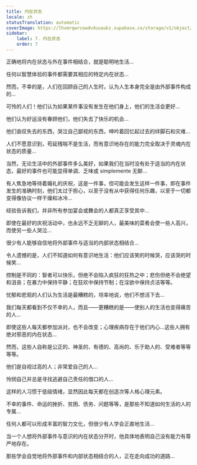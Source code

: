 ```yaml
---
title: 内在状态
locale: zh
statusTranslation: automatic
coverImage: https://lhvmrqwrcowdvduuaukz.supabase.co/storage/v1/object/public/strapi-uploads/small_cover-tratado-de-psicologia-revolucionaria.webp-5e15e1cec4e0ebebcde5d7fc7565d8fd.webp
sidebar:
    label: 7. 内在状态
    order: 7
---
```

正确地将内在状态与外在事件相结合，就是聪明地生活...

任何以智慧体验的事件都需要其相应的特定内在状态...

然而，不幸的是，人们在回顾自己的人生时，认为人生本身完全是由外部事件构成的...

可怜的人们！他们认为如果某件事没有发生在他们身上，他们的生活会更好...

他们认为好运没有眷顾他们，他们失去了快乐的机会...

他们哀叹失去的东西，哭泣自己鄙视的东西，呻吟着回忆起过去的绊脚石和灾难...

人们不愿意识到，苟延残喘不是生活，而有意识地存在的能力完全取决于灵魂内在状态的质量...

当然，无论生活中的外部事件多么美好，如果我们在当时没有处于适当的内在状态，最好的事件也可能显得单调、乏味或 simplemente 无聊...

有人焦急地等待着婚礼的庆祝，这是一件事，但可能会发生这样一件事，即在事件发生的准确时刻，他们太过于担心，以至于没有从中获得任何乐趣，以至于一切都变得像协议一样干燥和冰冷...

经验告诉我们，并非所有参加宴会或舞会的人都真正享受其中...

即使在最好的庆祝活动中，也永远不乏无聊的人，最美味的菜肴会使一些人高兴，而使另一些人哭泣...

很少有人能够自信地将外部事件与适当的内部状态相结合...

令人遗憾的是，人们不知道如何有意识地生活：他们应该笑的时候哭，应该哭的时候笑...

控制是不同的：智者可以快乐，但绝不会陷入疯狂的狂热之中；悲伤但绝不会绝望和沮丧；在暴力中保持平静；在狂欢中保持节制；在淫欲中保持贞洁等等。

忧郁和悲观的人们认为生活是最糟糕的，坦率地说，他们不想活下去...

我们每天都看到不仅不幸的人，而且——更糟糕的是——使别人的生活也变得痛苦的人...

即使这些人每天都参加派对，也不会改变；心理疾病存在于他们内心...这些人拥有绝对邪恶的内在状态...

然而，这些人自称是公正的、神圣的、有德的、高尚的、乐于助人的、受难者等等等等。

他们是自视过高的人；非常爱自己的人...

怜悯自己并总是寻找逃避自己责任的借口的人...

这样的人习惯于低级情绪，显然因此每天都在创造次等人格心理元素。

不幸的事件、命运的挫折、贫困、债务、问题等等，是那些不知道如何生活的人的专属...

任何人都可以形成丰富的智力文化，但很少有人学会正直地生活...

当一个人想将外部事件与意识的内在状态分开时，他具体地表明自己没有能力有尊严地存在。

那些学会自觉地将外部事件和内部状态相结合的人，正在走向成功的道路...

